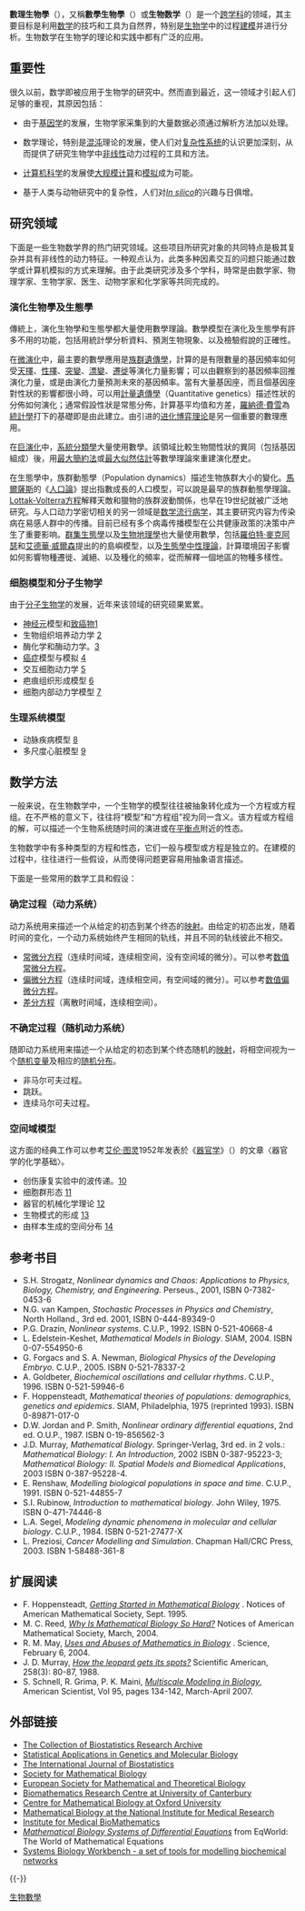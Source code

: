 '''數理生物學'''（{{lang-en|mathematical and theoretical biology}}），又稱'''數學生物學'''（{{lang-en|mathematical biology}}）或'''生物数学'''（{{lang-en|biomathematics}}）是一个[[跨学科|跨学科]]的领域，其主要目标是利用[[数学|数学]]的技巧和工具为自然界，特别是[[生物学|生物学]]中的过程[[數學建模|建模]]并进行分析。生物数学在生物学的理论和实践中都有广泛的应用。

== 重要性 ==
很久以前，数学即被应用于生物学的研究中。然而直到最近，这一领域才引起人们足够的重视，其原因包括：

* 由于[[基因学|基因学]]的发展，生物学家采集到的大量数据必须通过解析方法加以处理。

* 数学理论，特别是[[混沌|混沌]]理论的发展，使人们对[[复杂性系统|复杂性系统]]的认识更加深刻，从而提供了研究生物学中[[非线性|非线性]]动力过程的工具和方法。

* [[计算机科学|计算机科学]]的发展使[[大规模计算|大规模计算]]和[[模拟|模拟]]成为可能。

* 基于人类与动物研究中的复杂性，人们对''[[In_silico|In silico]]''的兴趣与日俱增。

== 研究领域 ==
下面是一些生物数学界的热门研究领域。这些项目所研究对象的共同特点是极其复杂并具有非线性的动力特征。一种观点认为，此类多种因素交互的问题只能通过数学或计算机模拟的方式来理解。由于此类研究涉及多个学科，時常是由数学家、物理学家、生物学家、医生、动物学家和化学家等共同完成的。

===演化生物學及生態學===
傳統上，演化生物學和生態學都大量使用數學理論。數學模型在演化及生態學有許多不用的功能，包括用統計學分析資料、預測生物現象、以及檢驗假說的正確性。

在[[微演化|微演化]]中，最主要的數學應用是[[族群遺傳學|族群遺傳學]]，計算的是有限數量的基因頻率如何受[[天擇|天擇]]、[[性擇|性擇]]、[[突變|突變]]、[[漂變|漂變]]、[[遷徙|遷徙]]等演化力量影響；可以由觀察到的基因頻率回推演化力量，或是由演化力量預測未來的基因頻率。當有大量基因座，而且個基因座對性狀的影響都很小時，可以用[[計量遺傳學|計量遺傳學]]（Quantitative genetics）描述性狀的分佈如何演化；通常假設性狀是常態分佈，計算基平均值和方差，[[羅納德·費雪|羅納德·費雪]]為[[統計學|統計學]]打下的基礎即是由此建立。由{{le|John Maynard Smith}}引进的[[进化博弈理论|进化博弈理论]]是另一個重要的數理應用。

在[[巨演化|巨演化]]中，[[系統分類學|系統分類學]]大量使用數學。該領域比較生物間性狀的異同（包括基因組成）後，用[[最大簡約法|最大簡約法]]或[[最大似然估計|最大似然估計]]等數學理論來重建演化歷史。

在生態學中，族群動態學（Population dynamics）描述生物族群大小的變化。[[馬爾薩斯|馬爾薩斯]]的《[[人口論|人口論]]》提出指數成長的人口模型，可以說是最早的族群動態學理論。[[洛特卡－沃尔泰拉方程|Lottak-Volterra方程]]解釋天敵和獵物的族群波動關係，也早在19世纪就被广泛地研究。与人口动力学密切相关的另一领域是[[流行病学|数学流行病学]]，其主要研究内容为传染病在易感人群中的传播。目前已经有多个病毒传播模型在公共健康政策的决策中产生了重要影响。[[群集生態學|群集生態學]]以及[[生物地理學|生物地理學]]也大量使用數學，包括[[羅伯特·麥克阿瑟|羅伯特·麥克阿瑟]]和[[艾德華·威爾森|艾德華·威爾森]]提出的的島嶼模型，以及[[生態學中性理論|生態學中性理論]]，計算環境因子影響如何影響物種遷徙、滅絕、以及種化的頻率，從而解釋一個地區的物種多樣性。

=== 细胞模型和分子生物学 ===
由于[[分子生物学|分子生物学]]的发展，近年来该领域的研究硕果累累。

* [[神经元|神经元]]模型和[[致癌物|致癌物]][http://www.maths.gla.ac.uk/research/groups/biology/kal.htm] {{Wayback|url=http://www.maths.gla.ac.uk/research/groups/biology/kal.htm |date=20020925182828 }}
* 生物组织培养动力学 [https://web.archive.org/web/20090202005852/http://www.maths.gla.ac.uk/~rwo/research_areas.htm]
* 酶化学和酶动力学。[https://web.archive.org/web/20071114083029/http://www.informatics.indiana.edu/schnell/research/enzymology.asp]
* [[癌症|癌症]]模型与模拟 [http://calvino.polito.it/~mcrtn/] {{Wayback|url=http://calvino.polito.it/~mcrtn/ |date=20111103003346 }}
* 交互细胞动力学 [http://www.ma.hw.ac.uk/~jas/researchinterests/index.html] {{Wayback|url=http://www.ma.hw.ac.uk/~jas/researchinterests/index.html |date=20010610184310 }}
* 疤痕组织形成模型 [http://www.ma.hw.ac.uk/~jas/researchinterests/scartissueformation.html] {{Wayback|url=http://www.ma.hw.ac.uk/~jas/researchinterests/scartissueformation.html |date=20020331003946 }}
* 细胞内部动力学模型 [https://web.archive.org/web/20060323192719/http://www.sbi.uni-rostock.de/dokumente/p_gilles_paper.pdf]

=== 生理系统模型 ===
* 动脉疾病模型 [http://www.maths.gla.ac.uk/~nah/research_interests.html] {{Wayback|url=http://www.maths.gla.ac.uk/~nah/research_interests.html |date=20190911184211 }}
* 多尺度心脏模型 [https://web.archive.org/web/20090113215021/http://www.integrativebiology.ox.ac.uk/heartmodel.html]

== 数学方法 ==
一般来说，在生物数学中，一个生物学的模型往往被抽象转化成为一个方程或方程组。在不严格的意义下，往往将“模型”和“方程组”视为同一含义。该方程或方程组的解，可以描述一个生物系统随时间的演进或在[[平衡点|平衡点]]附近的性态。

生物数学中有多种类型的方程和性态，它们一般与模型或方程是独立的。在建模的过程中，往往进行一些假设，从而使得问题更容易用抽象语言描述。

下面是一些常用的数学工具和假设：

=== 确定过程（动力系统） ===
动力系统用来描述一个从给定的初态到某个终态的[[映射|映射]]。由给定的初态出发，随着时间的变化，一个动力系统始终产生相同的轨线，并且不同的轨线彼此不相交。

* [[常微分方程|常微分方程]]（连续时间域，连续相空间，没有空间域的微分）。可以参考[[数值常微分方程|数值常微分方程]]。
* [[偏微分方程|偏微分方程]]（连续时间域，连续相空间，有空间域的微分）。可以参考[[数值偏微分方程|数值偏微分方程]]。
* [[差分方程|差分方程]]（离散时间域，连续相空间）。
   
=== 不确定过程（随机动力系统）===
随即动力系统用来描述一个从给定的初态到某个终态随机的[[映射|映射]]，将相空间视为一个[[随机变量|随机变量]]及相应的[[随机分布|随机分布]]。

* 非马尔可夫过程。
* 跳跃。
* 连续马尔可夫过程。

=== 空间域模型 ===
这方面的经典工作可以参考[[艾伦·图灵|艾伦·图灵]]1952年发表於《[[器官学|器官学]]》（''{{link-en|morphogenesis}}''）的文章〈器官学的化学基础〉。

*创伤康复实验中的波传递。[https://web.archive.org/web/20080606030634/http://www2.maths.ox.ac.uk/~maini/public/gallery/twwha.htm]
*细胞群形态 [http://www.math.ubc.ca/people/faculty/keshet/research.html] {{Wayback|url=http://www.math.ubc.ca/people/faculty/keshet/research.html |date=20070612135231 }}
*器官的机械化学理论 [https://web.archive.org/web/20080606030629/http://www2.maths.ox.ac.uk/~maini/public/gallery/mctom.htm]
*生物模式的形成 [http://www.maths.ox.ac.uk/~maini/public/gallery/bpf.htm] {{Wayback|url=http://www.maths.ox.ac.uk/~maini/public/gallery/bpf.htm |date=20041112100632 }}
*由样本生成的空间分布 [http://links.jstor.org/sici?sici=0030-1299%28199008%2958%3A3%3C257%3ASDOTMU%3E2.0.CO%3B2-S&size=LARGE&origin=JSTOR-enlargePage] {{Wayback|url=http://links.jstor.org/sici?sici=0030-1299%28199008%2958%3A3%3C257%3ASDOTMU%3E2.0.CO%3B2-S&size=LARGE&origin=JSTOR-enlargePage |date=20200920074731 }}

== 参考书目 ==
*S.H. Strogatz, ''Nonlinear dynamics and Chaos: Applications to Physics, Biology, Chemistry, and Engineering.'' Perseus., 2001, ISBN 0-7382-0453-6
*N.G. van Kampen, ''Stochastic Processes in Physics and Chemistry'', North Holland., 3rd ed. 2001, ISBN 0-444-89349-0
*P.G. Drazin, ''Nonlinear systems''. C.U.P., 1992. ISBN 0-521-40668-4
*L. Edelstein-Keshet, ''Mathematical Models in Biology''. SIAM, 2004. ISBN 0-07-554950-6
*G. Forgacs and S. A. Newman, ''Biological Physics of the Developing Embryo''. C.U.P., 2005. ISBN 0-521-78337-2
*A. Goldbeter, ''Biochemical oscillations and cellular rhythms''. C.U.P., 1996. ISBN 0-521-59946-6
*F. Hoppensteadt, ''Mathematical theories of populations: demographics, genetics and epidemics''. SIAM, Philadelphia, 1975 (reprinted 1993). ISBN 0-89871-017-0
*D.W. Jordan and P. Smith, ''Nonlinear ordinary differential equations'', 2nd ed. O.U.P., 1987. ISBN 0-19-856562-3
*J.D. Murray, ''Mathematical Biology''. Springer-Verlag, 3rd ed. in 2 vols.: ''Mathematical Biology: I. An Introduction'', 2002  ISBN 0-387-95223-3; ''Mathematical Biology: II. Spatial Models and Biomedical Applications'', 2003  ISBN 0-387-95228-4.
*E. Renshaw, ''Modelling biological populations in space and time''. C.U.P., 1991. ISBN 0-521-44855-7
*S.I. Rubinow, ''Introduction to mathematical biology''. John Wiley, 1975. ISBN 0-471-74446-8
*L.A. Segel, ''Modeling dynamic phenomena in molecular and cellular biology''. C.U.P., 1984. ISBN 0-521-27477-X
*L. Preziosi, ''Cancer Modelling and Simulation''. Chapman Hall/CRC Press, 2003. ISBN 1-58488-361-8

== 扩展阅读 ==
*  F. Hoppensteadt, ''[http://www.ams.org/notices/199509/hoppensteadt.pdf Getting Started in Mathematical Biology] {{Wayback|url=http://www.ams.org/notices/199509/hoppensteadt.pdf |date=20200803191803 }}''. Notices of American Mathematical Society, Sept. 1995.
* M. C. Reed, ''[http://www.resnet.wm.edu/~jxshix/math490/reed.pdf Why Is Mathematical Biology So Hard?] {{Wayback|url=http://www.resnet.wm.edu/~jxshix/math490/reed.pdf |date=20181005182636 }}'' Notices of American Mathematical Society, March, 2004.
* R. M. May, ''[http://www.resnet.wm.edu/~jxshix/math490/may.pdf Uses and Abuses of Mathematics in Biology] {{Wayback|url=http://www.resnet.wm.edu/~jxshix/math490/may.pdf |date=20170829091226 }}''. Science,  February 6, 2004.
* J. D. Murray, ''[http://www.resnet.wm.edu/~jxshix/math490/murray.doc How the leopard gets its spots?] {{Wayback|url=http://www.resnet.wm.edu/~jxshix/math490/murray.doc |date=20181005182552 }}'' Scientific American, 258(3): 80-87, 1988.
* S. Schnell, R. Grima, P. K. Maini, ''[https://web.archive.org/web/20090326215301/http://eprints.maths.ox.ac.uk/567/01/224.pdf Multiscale Modeling in Biology]'', American Scientist, Vol 95, pages 134-142, March-April 2007.

== 外部链接 ==
* [https://web.archive.org/web/20080827161431/http://www.biostatsresearch.com/repository/ The Collection of Biostatistics Research Archive]
* [https://web.archive.org/web/20060420031028/http://www.bepress.com/sagmb/ Statistical Applications in Genetics and Molecular Biology]
* [https://web.archive.org/web/20060323060012/http://www.bepress.com/ijb/ The International Journal of Biostatistics]
* [http://www.smb.org/ Society for Mathematical Biology] {{Wayback|url=http://www.smb.org/ |date=20201007175735 }}
* [http://www.esmtb.org/ European Society for Mathematical and Theoretical Biology] {{Wayback|url=http://www.esmtb.org/ |date=20210118165049 }}
* [http://www.math.canterbury.ac.nz/bio/ Biomathematics Research Centre at University of Canterbury] {{Wayback|url=http://www.math.canterbury.ac.nz/bio/ |date=20171127221240 }}
* [http://www.maths.ox.ac.uk/cmb/ Centre for Mathematical Biology at Oxford University] {{Wayback|url=http://www.maths.ox.ac.uk/cmb/ |date=20090327130640 }}
* [https://web.archive.org/web/20050308114707/http://mathbio.nimr.mrc.ac.uk/ Mathematical Biology at the National Institute for Medical Research]
* [http://www.imbm.org/ Institute for Medical BioMathematics] {{Wayback|url=http://www.imbm.org/ |date=20050305215403 }}
* [http://eqworld.ipmnet.ru/en/solutions/syspde/spde-toc2.pdf ''Mathematical Biology Systems of Differential Equations''] {{Wayback|url=http://eqworld.ipmnet.ru/en/solutions/syspde/spde-toc2.pdf |date=20200922233539 }}  from EqWorld: The World of Mathematical Equations
* [http://sbw.kgi.edu Systems Biology Workbench - a set of tools for modelling biochemical networks] {{Wayback|url=http://sbw.kgi.edu/ |date=20060414201844 }}

{{-}}
{{生物学|File:Lotka-Volterra.png}}
{{数学领域}}
[[Category:生物數學|]]